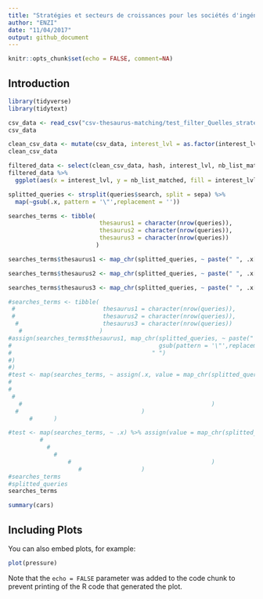 ```yaml
---
title: "Stratégies et secteurs de croissances pour les sociétés d'ingénierie : Numérique 2"
author: "ENZI"
date: "11/04/2017"
output: github_document
---
```


```r
knitr::opts_chunk$set(echo = FALSE, comment=NA)
```

## Introduction

```r
library(tidyverse)
library(tidytext)
```

```r
csv_data <- read_csv("csv-thesaurus-matching/test_filter_Quelles_stratégies_et_secteurs_de_croissance_pour_les_sociétés_d_ingénierie_Numérique_2_20170412-114612.csv")
csv_data
```

```r
clean_csv_data <- mutate(csv_data, interest_lvl = as.factor(interest_lvl), nb_list_matched = as.factor(list_1 + list_2 + list_3), total_lists = 3, list_1 = as.logical(list_1), list_2 = as.logical(list_2), list_3 = as.logical(list_3))
clean_csv_data
```

```r
filtered_data <- select(clean_csv_data, hash, interest_lvl, nb_list_matched)
filtered_data %>%
  ggplot(aes(x = interest_lvl, y = nb_list_matched, fill = interest_lvl)) + geom_col()
```

```r
splitted_queries <- strsplit(queries$search, split = sepa) %>%
  map(~gsub(.x, pattern = '\"',replacement = ''))

searches_terms <- tibble(
                          thesaurus1 = character(nrow(queries)),
                          thesaurus2 = character(nrow(queries)),
                          thesaurus3 = character(nrow(queries))
                         )

searches_terms$thesaurus1 <- map_chr(splitted_queries, ~ paste(" ", .x[[1]], " "))

searches_terms$thesaurus2 <- map_chr(splitted_queries, ~ paste(" ", .x[[2]], " "))

searches_terms$thesaurus3 <- map_chr(splitted_queries, ~ paste(" ", .x[[3]], " "))

#searches_terms <- tibble(
 #                         thesaurus1 = character(nrow(queries)),
 #                         thesaurus2 = character(nrow(queries)),
  #                        thesaurus3 = character(nrow(queries))
   #                      )
#assign(searches_terms$thesaurus1, map_chr(splitted_queries, ~ paste(" ", .x[[1]] %>%
#                                          gsub(pattern = '\"',replacement = ''), 
#                                        " ")
#)
#)
#test <- map(searches_terms, ~ assign(.x, value = map_chr(splitted_queries, paste(" ", .x[[1]] %>%
#                                                                                   gsub(pattern = '\"',replacement = ''),
#                                                                                 " "
 #                                                                                )
   #                                                      )
  #                                   )
      #      )

#test <- map(searches_terms, ~ .x) %>% assign(value = map_chr(splitted_queries, paste(" ", .x[[1]] %>%
         #                                                                          gsub(pattern = '\"',replacement = ''),
           #                                                                      " "
             #                                                                    )
                 #                                        )
                    #                 )
#searches_terms
#splitted_queries
searches_terms
```

```r
summary(cars)
```

## Including Plots

You can also embed plots, for example:

```r
plot(pressure)
```

Note that the `echo = FALSE` parameter was added to the code chunk to prevent printing of the R code that generated the plot.
